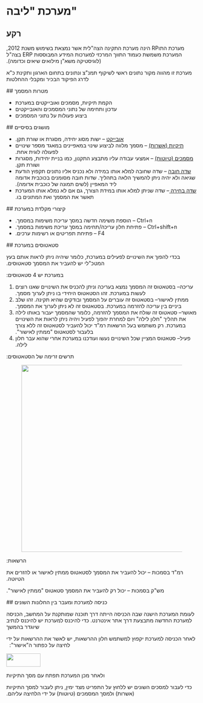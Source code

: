 # מערכת "ליבה" 
 
 ## רקע 
<p><span lang="he" dir="rtl">מערכת התוRP הינה מערכת התקינה הצה"לית אשר נמצאת בשימוש משנת 2012, המערכת משמשת כעמוד התווך המרכזי למערכות המידע המבוססות&nbsp;ERP בצה"ל (לוגיסטיקה משא"ן מילואים שיאים וכדומה).</span></p><p><span lang="he" dir="rtl">מערכת זו מהווה מקור נתונים ראשי לשיקוף תמנ"צ ונתונים בתחום הארגון ותקינת כ"א לדרג הפיקוד הבכיר ומקבלי ההחלטות</span></p> 
 ## מטרות המסמך 
<ul><li><span lang="he" dir="rtl">הקמת תיקיות, מסמכים ואובייקטים במערכת</span></li><li><span lang="he" dir="rtl">עדכון ותחימה של נתוני המסמכים והאובייקטים</span></li><li><span lang="he" dir="rtl">ביצוע פעולות על נתוני המסמכים</span></li></ul> 
 ## מושגים בסיסיים 
<ul><li><span lang="he" dir="rtl"><u>אובייקט</u> – ישות מסוג יחידה, מסגרת או שורת תקן.</span></li><li><span lang="he" dir="rtl"><u>תיקיות (אשרות)</u> – מסמך מלווה לביצוע שינוי במאפיינים במאגד מספר שינויים לפעולה לוגית אחת.</span></li><li><span lang="he" dir="rtl"><u>מסמכים (טיוטות)</u> – אמצעי עבודה עליו מתבצע התקנון, כמו בניית יחידות, מסגרות ושורת תקן.</span></li><li><span lang="he" dir="rtl"><u>שדה חובה</u> – שדה שחובה למלא אותו במידה ולא נכניס אליו נתונים תקפוץ הודעת שגיאה ולא יהיה ניתן להמשיך הלאה בתהליך. שדות חובה מסומנים בכוכבית אדומה ליד המאפיין (לשים תמונה של כוכבית אדומה).</span></li><li><span lang="he" dir="rtl"><u>שדה בחירה&nbsp;</u>– שדה שניתן למלא אותו במידת הצורך, גם אם לא נמלא אותו המערכת תאשר את המסמך ואת המתונים בו.</span></li></ul> 
 ## קיצורי מקלדת במערכת 
<ul><li><span lang="he" dir="rtl">Ctrl+n – הוספת משימה חדשה במסך עריכת משימות במסמך.</span></li><li><span lang="he" dir="rtl">Ctrl+shift+n – פתיחת חלון עריכה/תחימה במסך עריכת משימות במסמך.</span></li><li><span lang="he" dir="rtl">F4 – פתיחת תפריטים או רשימות ערכים.</span></li></ul> 
 ## סטאטוסים במערכת 
<p><span lang="he" dir="rtl">בכדי להפוך את השינויים לפעילים במערכת, כלומר שיהיה ניתן לראות אותם בעץ המטכ"לי יש להעביר את המסמך סטאטוסים.</span></p><p><span lang="he" dir="rtl">במערכת יש 4 סטאטוסים:</span></p><ol><li><span lang="he" dir="rtl">עריכה– בסטאטוס זה המסמך נמצא בעריכה וניתן להכניס את השינויים שאנו רוצים לעשות במערכת. זהו הסטאטוס היחידי בו ניתן לערוך מסמך.</span></li><li><span lang="he" dir="rtl">ממתין לאישור– בסטאטוס זה עוברים על המסמך ובודקים שהיא תקינה. זהו שלב ביניים בין עריכה להזרמה במערכת. בסטאטוס זה לא ניתן לערוך את המסמך.</span></li><li><span lang="he" dir="rtl">מאושר– סטאטוס זה שולח את המסמך להזרמה, כלומר שהמסמך יעבור באותו לילה את תהליך "חלון לילה" ויום למחרת יהפוך לפעיל ויהיה ניתן לראות את השינויים במערכת. רק משתמש בעל הרשאות רמ"ד יכול להעביר לסטאטוס זה ללא צורך בלעבור לסטאטוס "ממתין לאישור".</span></li><li><span lang="he" dir="rtl">פעיל– סטאטוס המציין שכל השינויים נעשו ועודכנו במערכת אחרי שהוא עבר חלון לילה.</span></li></ol><p><span lang="he" dir="rtl">תרשים זרימה של הסטאטוסים:</span></p><figure className="image"><img style={{aspectRatio: "800/494"}} src="https://jyz8p1uw8qavvlz5.public.blob.vercel-storage.com//images/1720340634923-image-cpN19XFaiCQ7GGrpovD6qJvCCd64V3.png" width="800" height="494" /></figure><p><span lang="he" dir="rtl">הרשאות:</span></p><p><span lang="he" dir="rtl">רמ"ד בסמכות – יכול להעביר את המסמך לסטאטוס ממתין לאישור או להזרים את הטיוטה.</span></p><p><span lang="he" dir="rtl">מש"ק בסמכות – יכול רק להעביר את המסמך סטאטוס "ממתין לאישור".</span></p> 
 ## כניסה למערכת ומעבר בין החלונות השונים 
<p><span lang="he" dir="rtl">לעומת המערכת הישנה שבה הכניסה הייתה דרך תוכנה שמותקנת על המחשב, הכניסה למערכת החדשה מתבצעת דרך אתר אינטרנט. כדי להיכנס למערכת יש להיכנס לנתיב שיוגדר בהמשך</span></p><p><span lang="he" dir="rtl">לאחר הכניסה למערכת יקפוץ למשתמש חלון ההרשאות, יש לאשר את ההרשאות על ידי לחיצה על כפתור ה"אישור": &nbsp;</span></p><p><img src="https://jyz8p1uw8qavvlz5.public.blob.vercel-storage.com//images/1720340621164-image-F9pWujtqedyea59bffafkWARVV6eYy.png" width="90" height="35" /></p><p><span lang="he" dir="rtl">&nbsp;ולאחר מכן המערכת תפתח עם מסך התיקיות</span></p><p><span lang="he" dir="rtl">כדי לעבור למסכים השונים יש ללחוץ על התפריט מצד ימין, ניתן לעבור למסך התיקיות (אשרות) ולמסך המסמכים (טיוטות) על ידי הלחיצה עליהם.</span></p>